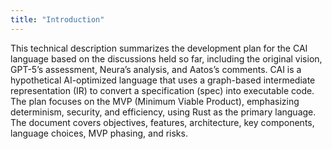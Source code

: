```yaml
---
title: "Introduction"
---
```


This technical description summarizes the development plan for the CAI language based on the discussions held so far, including the original vision, GPT-5's assessment, Neura's analysis, and Aatos's comments. CAI is a hypothetical AI-optimized language that uses a graph-based intermediate representation (IR) to convert a specification (spec) into executable code. The plan focuses on the MVP (Minimum Viable Product), emphasizing determinism, security, and efficiency, using Rust as the primary language. The document covers objectives, features, architecture, key components, language choices, MVP phasing, and risks.
